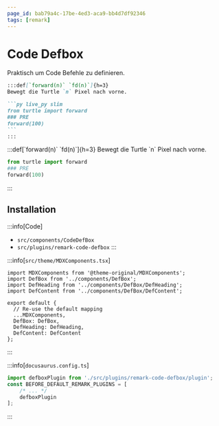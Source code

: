```yaml
---
page_id: bab79a4c-17be-4ed3-aca9-bb4d7df92346
tags: [remark]
---
```


# Code Defbox

Praktisch um Code Befehle zu definieren.

````md
:::def[`forward(n)` `fd(n)`]{h=3}
Bewegt die Turtle `n` Pixel nach vorne.

```py live_py slim
from turtle import forward
### PRE
forward(100)
```
:::
````

<BrowserWindow>
:::def[`forward(n)` `fd(n)`]{h=3}
Bewegt die Turtle `n` Pixel nach vorne.

```py live_py slim
from turtle import forward
### PRE
forward(100)
```
:::
</BrowserWindow>

## Installation

:::info[Code]
- `src/components/CodeDefBox`
- `src/plugins/remark-code-defbox`
:::

:::info[`src/theme/MDXComponents.tsx`]
```tsx {2-4,9-11}
import MDXComponents from '@theme-original/MDXComponents';
import DefBox from '../components/DefBox';
import DefHeading from '../components/DefBox/DefHeading';
import DefContent from '../components/DefBox/DefContent';

export default {
  // Re-use the default mapping
  ...MDXComponents,
  DefBox: DefBox,
  DefHeading: DefHeading,
  DefContent: DefContent
};
```
:::

:::info[`docusaurus.config.ts`]

```ts {1,8,11,14}
import defboxPlugin from './src/plugins/remark-code-defbox/plugin';
const BEFORE_DEFAULT_REMARK_PLUGINS = [
    /* ... */
    defboxPlugin
];
```
:::
